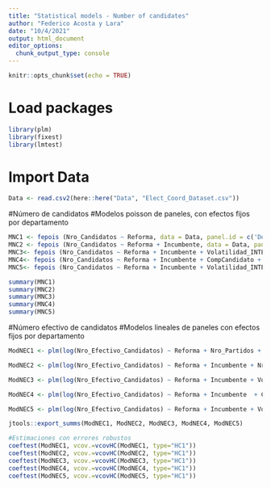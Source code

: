 ```yaml
---
title: "Statistical models - Number of candidates"
author: "Federico Acosta y Lara"
date: "10/4/2021"
output: html_document
editor_options: 
  chunk_output_type: console
---
```


```r
knitr::opts_chunk$set(echo = TRUE)
```

# Load packages
```r
library(plm)
library(fixest)
library(lmtest)
```


# Import Data
```r

Data <- read.csv2(here::here("Data", "Elect_Coord_Dataset.csv"))

```


#Número de candidatos
#Modelos poisson de paneles, con efectos fijos por departamento
```r

MNC1 <- fepois (Nro_Candidatos ~ Reforma, data = Data, panel.id = c('Departamento'))
MNC2 <- fepois (Nro_Candidatos ~ Reforma + Incumbente, data = Data, panel.id = c('Departamento'))
MNC3<- fepois (Nro_Candidatos ~ Reforma + Incumbente + Volatilidad_INTER + Volatilidad_INTRA, data = Data, panel.id = c('Departamento'))
MNC4<- fepois (Nro_Candidatos ~ Reforma + Incumbente + CompCandidato + CompPartido, data = Data, panel.id =Departamento)
MNC5<- fepois (Nro_Candidatos ~ Reforma + Incumbente + Volatilidad_INTER + Volatilidad_INTRA + CompCandidato + CompPartido, data = Data, panel.id =Departamento)

summary(MNC1)
summary(MNC2)
summary(MNC3)
summary(MNC4) 
summary(MNC5)

```


#Número efectivo de candidatos
#Modelos lineales de paneles con efectos fijos por departamento
```r

ModNEC1 <- plm(log(Nro_Efectivo_Candidatos) ~ Reforma + Nro_Partidos + Nro_Candidatos, data=Data, model = "within", effect ="individual", index = c("Departamento", "Año"))

ModNEC2 <- plm(log(Nro_Efectivo_Candidatos) ~ Reforma + Incumbente + Nro_Partidos + Nro_Candidatos, data=Data, model = "within", effect ="individual", index = c("Departamento", "Año"))

ModNEC3 <- plm(log(Nro_Efectivo_Candidatos) ~ Reforma + Incumbente + Volatilidad_INTER + Volatilidad_INTRA +Nro_Partidos+ Nro_Candidatos, data=Data, model = "within", effect ="individual", index = c("Departamento", "Año"))

ModNEC4 <- plm(log(Nro_Efectivo_Candidatos) ~ Reforma + Incumbente  + CompCandidato + CompPartido + Nro_Candidatos + Nro_Partidos, data=Data, model = "within", effect ="individual", index = c("Departamento"))

ModNEC5 <- plm(log(Nro_Efectivo_Candidatos) ~ Reforma + Incumbente + Volatilidad_INTER + Volatilidad_INTRA + CompCandidato + CompPartido + Nro_Candidatos + Nro_Partidos, data=Data, model = "within", effect ="individual", index = c("Departamento"))

jtools::export_summs(ModNEC1, ModNEC2, ModNEC3, ModNEC4, ModNEC5)

#Estimaciones con errores robustos
coeftest(ModNEC1, vcov.=vcovHC(ModNEC1, type="HC1"))
coeftest(ModNEC2, vcov.=vcovHC(ModNEC2, type="HC1"))
coeftest(ModNEC3, vcov.=vcovHC(ModNEC3, type="HC1"))
coeftest(ModNEC4, vcov.=vcovHC(ModNEC4, type="HC1"))
coeftest(ModNEC5, vcov.=vcovHC(ModNEC5, type="HC1"))

```


